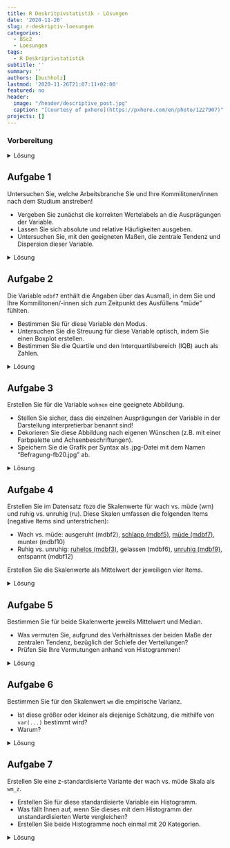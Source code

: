 ```yaml
---
title: R Deskritpivstatistik - Lösungen
date: '2020-11-26'
slug: r-deskriptiv-loesungen
categories:
  - BSc2
  - Loesungen
tags:
  - R Deskriprivstatistik
subtitle: ''
summary: ''
authors: [buchholz]
lastmod: '2020-11-26T21:07:11+02:00'
featured: no
header:
  image: "/header/descriptive_post.jpg"
  caption: "[Courtesy of pxhere](https://pxhere.com/en/photo/1227907)"
projects: []
---
```



### Vorbereitung

<details><summary>Lösung</summary>

Laden Sie zunächst den Datensatz `fb20` von der pandar-Website.

```r
fb20 <- read.table('https://pandar.netlify.app/post/fb20.csv', 
  header = TRUE,
  sep = ',',
  na.strings = '-99')
```

Die Bedeutung der einzelnen Variablen und ihre Antwortkategorien können Sie dem Dokument [Variablenübersicht.docx](/post/variablen.pdf) entnehmen.

Verschaffen Sie sich nun einen Überblick über den Datensatz:

```r
dim(fb20)
str(fb20)
```

Der Datensatz besteht aus `r nrow(fb20)` Zeilen (Beobachtungen) und `r ncol(fb20)` Spalten (=Variablen).

</details>



## Aufgabe 1

Untersuchen Sie, welche Arbeitsbranche Sie und Ihre Kommilitonen/innen nach dem Studium anstreben!  

* Vergeben Sie zunächst die korrekten Wertelabels an die Ausprägungen der Variable.  
* Lassen Sie sich absolute und relative Häufigkeiten ausgeben.  
* Untersuchen Sie, mit den geeigneten Maßen, die zentrale Tendenz und Dispersion dieser Variable.  


<details><summary>Lösung</summary>

**Faktor erstellen**

```r
fb20$ziel <- factor(fb20$ziel,
                        levels = 1:4,
                        labels = c("Wirtschaft", "Therapie", "Forschung", "Andere"))
levels(fb20$ziel)
```

**Absolute und relative Häufigkeiten anfordern**  

```r
table(fb20$ziel)              # absolut
prop.table(table(fb20$ziel))  # relativ
```

**Zentrale Tendenz und Dispersion für nominalskalierte Variablen: Modus, relativer Informationsgehalt**

```r
# Modus
which.max(table(fb20$ziel))
```

```r
#relativer Informationsgehalt
hj <- prop.table(table(fb20$ziel))  # hj erstellen
ln_hj <- log(hj)                    # Logarithmus bestimmen
summand <- ln_hj * hj               # Berechnung fuer jede Kategorie
summe <- sum(summand)               # Gesamtsumme
k <- length(hj)                     # Anzahl Kategorien bestimmen
relInf <- -1/log(k) * summe         # Relativer Informationsgehalt
relInf
```

Der Modus der Variable lautet 'Therapie' - die meisten Ihres Jahrgangs (*n* = `r max(table(fb20$ziel))` bzw. `r round(max(prop.table(table(fb20$ziel)))*100,2)`%) streben einen Job als Therapeut/-in an. Der relative Informationsgehalt der Variable beträgt `r round(relInf, 2)`.

</details>



## Aufgabe 2

Die Variable `mdbf7` enthält die Angaben über das Ausmaß, in dem Sie und Ihre Kommilitonen/-innen sich zum Zeitpunkt des Ausfüllens "müde" fühlten.  

* Bestimmen Sie für diese Variable den Modus.     
* Untersuchen Sie die Streuung für diese Variable optisch, indem Sie einen Boxplot erstellen.  
* Bestimmen Sie die Quartile und den Interquartilsbereich (IQB) auch als Zahlen.

<details><summary>Lösung</summary>

**Modus**

```r
which.max(table(fb20$mdbf7))
```

**Häufigkeiten**

```r
table(fb20$mdbf7)
prop.table(table(fb20$mdbf7))
```

Der Modus der Variable "mdbf7" ("müde") beträgt 3, d.h. die Antwortkategorie '3' wurde am häufigsten genannt (*n* = `r max(table(fb20$mdbf7))` bzw. `r round(max(prop.table(table(fb20$mdbf7)))*100,2)`%).

**Boxplot**

```r
boxplot(fb20$mdbf7)
```

**Quartile**

```r
quantile(fb20$mdbf7, c(.25,.5,.75), na.rm=T)
```

Der Median beträgt `r quantile(fb20$mdbf7, .5, na.rm=T)`. Das 1. und 3. Quartil betragen `r quantile(fb20$mdbf7, .25, na.rm=T)` bzw. `r quantile(fb20$mdbf7, .75, na.rm=T)`. Folglich beträgt der Interquartilsbereich (IQB) `r  quantile(fb20$mdbf7, .75, na.rm=T)-quantile(fb20$mdbf7, .25, na.rm=T)`.

</details>


## Aufgabe 3

Erstellen Sie für die Variable `wohnen` eine geeignete Abbildung.   

* Stellen Sie sicher, dass die einzelnen Ausprägungen der Variable in der Darstellung interpretierbar benannt sind!  
* Dekorieren Sie diese Abbildung nach eigenen Wünschen (z.B. mit einer Farbpalette und Achsenbeschriftungen).
* Speichern Sie die Grafik per Syntax als .jpg-Datei mit dem Namen "Befragung-fb20.jpg" ab.

<details><summary>Lösung</summary>

**Faktor erstellen**

```r
fb20$wohnen <- factor(fb20$wohnen, 
                      levels = 1:4, 
                      labels = c("WG", "bei Eltern", "allein", "sonstiges"))
```

**Default Darstellung und überarbeitete Grafik**

```r
par(mfrow=c(1,2))

# Default
barplot(table(fb20$wohnen))

# Überarbeitet
barplot(
  # wichtig: Funktion auf Häufigkeitstabelle, nicht die Variable selbst anwenden:
  table(fb20$wohnen),                               
  # aussagekräftiger Titel, inkl. Zeilenumbruch ("\n") 
  main = "Befragung Erstis im WS 20/21:\nAktuelle Wohnsituation", 
  # y-Achsen-Beschriftung:
  ylab = "Häufigkeit",
  # Farben aus einer Farbpalette:
  col = rainbow(10),
  # Platz zwischen Balken minimieren:
  space = 0.1,
  # graue Umrandungen der Balken:
  border = "grey2",
  # Unterscheidlich dichte Schattierungen (statt Füllung) für die vier Balken:
  density = c(50, 75, 25, 50),
  # Richtung, in dem die Schattierung in den vier Balken verläuft
  angle = c(-45, 0, 45, 90),
  # Schriftausrichtung der Achsen horizontal:
  las=2,
  #y-Achse erweitern, sodass mehr Platz zum Titel bleibt:
  ylim = c(0,60))
```

**Speichern (per Syntax)**

```r
jpeg("Befragung-fb20.jpg", width=20, height=10, units="cm", res=200)
barplot(
  table(fb20$wohnen),                               
  main = "Befragung Erstis im WS 20/21:\nAktuelle Wohnsituation", 
  ylab = "Häufigkeit",
  col = rainbow(10),
  space = 0.1,
  border = "grey2",
  density = c(50,75,25,50),
  angle = c(-45,0,45,90),
  las=2,
  ylim = c(0,60))
dev.off()
```

Im Arbeitsverzeichnis ist nun folgende Datei entstanden:  
![](Screenshot-Befragung-fb20.PNG)

</details>


## Aufgabe 4

Erstellen Sie im Datensatz `fb20` die Skalenwerte für wach vs. müde (wm) und ruhig vs. unruhig (ru). Diese Skalen umfassen die folgenden Items (negative Items sind unterstrichen):

* Wach vs. müde: ausgeruht (mdbf2), <span style="text-decoration: underline">schlapp (mdbf5)</span>, <span style="text-decoration: underline">müde (mdbf7)</span>, munter (mdbf10)
* Ruhig vs. unruhig: <span style="text-decoration: underline">ruhelos (mdbf3)</span>, gelassen (mdbf6), <span style="text-decoration: underline">unruhig (mdbf9)</span>, entspannt (mdbf12)

Erstellen Sie die Skalenwerte als Mittelwert der jeweiligen vier Items.

<details><summary>Lösung</summary>

**Für wach/müde Items** 

```r
# Rekodierung 
# Variante 1: lineare Transformation

fb20$mdbf5_r <- -1 * (fb20$mdbf5 - 6)
fb20$mdbf7_r <- -1 * (fb20$mdbf7 - 6)

# Skalenwert

wach <- fb20[, c('mdbf2', 'mdbf5_r', 'mdbf7_r', 'mdbf10')]
fb20$wm <- rowMeans(wach)
```

**Für ruhig/unruhig Items**

```r
# Rekodierung 
# Variante 2: logische Filter

fb20$mdbf3_r[fb20$mdbf3 == 1] <- 5
fb20$mdbf3_r[fb20$mdbf3 == 2] <- 4
fb20$mdbf3_r[fb20$mdbf3 == 3] <- 3
fb20$mdbf3_r[fb20$mdbf3 == 4] <- 2
fb20$mdbf3_r[fb20$mdbf3 == 5] <- 1

fb20$mdbf9_r[fb20$mdbf9 == 1] <- 5
fb20$mdbf9_r[fb20$mdbf9 == 2] <- 4
fb20$mdbf9_r[fb20$mdbf9 == 3] <- 3
fb20$mdbf9_r[fb20$mdbf9 == 4] <- 2
fb20$mdbf9_r[fb20$mdbf9 == 5] <- 1

# Skalenwert

ruhig <- fb20[, c('mdbf3_r', 'mdbf6', 'mdbf9_r', 'mdbf12')]
fb20$ru <- rowMeans(ruhig)
```

</details>


## Aufgabe 5

Bestimmen Sie für beide Skalenwerte jeweils Mittelwert und Median.

* Was vermuten Sie, aufgrund des Verhältnisses der beiden Maße der zentralen Tendenz, bezüglich der Schiefe der Verteilungen?
* Prüfen Sie Ihre Vermutungen anhand von Histogrammen!


<details><summary>Lösung</summary>

```r
# Für wach/müde
median(fb20$wm, na.rm = TRUE)
mean(fb20$wm, na.rm = TRUE)

# Für ruhig/unruhig
median(fb20$ru, na.rm = TRUE)
mean(fb20$ru, na.rm = TRUE)
```

In beiden Fällen ist der Median (geringfügig) größer als der Mittelwert, was auf eine (leicht) linkssteile bzw. rechtsschiefe Verteilung schließen lässt.

**Prüfen der Vermutungen anhand von Histogrammen!**

```r
# Histogramme (nebeneinander)
par(mfrow=c(1,2))
hist(fb20$wm)
hist(fb20$ru)
```

Beide Verteilungen sind tatsächlich (leicht) linkssteil bzw. rechtsschief.

</details>


## Aufgabe 6

Bestimmen Sie für den Skalenwert `wm` die empirische Varianz.

* Ist diese größer oder kleiner als diejenige Schätzung, die mithilfe von `var(...)` bestimmt wird?  
* Warum?  

<details><summary>Lösung</summary>

**Erinnerung:**

* Empirische Varianz: $s^2_{X} = \frac{\sum_{m=1}^n (x_m - \bar{x})^2}{n}$  
* Schätzer der Populationsvarianz: $\hat{\sigma}^2_{X} = \frac{\sum_{m=1}^n (x_m - \bar{x})^2}{n - 1}$  

Zur Berechnung der Varianz gemäß Formel benötigen wir $n$. Wir könnten mit `nrow(fb20)` die Länge des Datensatzes für `n` heranziehen. Dies ist jedoch nur dann sinnvoll, wenn auf der Variable `wm` keine fehlenden Werte vorhanden sind!

```r
sum(is.na(fb20$wm))
```

Hier gibt es tatäschlich keine fehlenden Werte, daher ist folgende Formel legitim:

```r
# empirische Varianz
# per Hand
sum((fb20$wm - mean(fb20$wm))^2) / nrow(fb20)

# durch Umrechnung 
var(fb20$wm) * (nrow(fb20)-1) / nrow(fb20)

# Populationsschätzer
var(fb20$wm)
```

Die empirische Varianz (`r round(var(fb20$wm)*(nrow(fb20)-1) / nrow(fb20), 3)`) ist kleiner als der Populationsschätzer (`r round(var(fb20$wm),3)`), weil durch `n`, beim Populationsschätzer jeodoch durch `(n-1)` geteilt wird.

</details>


## Aufgabe 7

Erstellen Sie eine z-standardisierte Variante der wach vs. müde Skala als `wm_z`.

* Erstellen Sie für diese standardisierte Variable ein Histogramm.
* Was fällt Ihnen auf, wenn Sie dieses mit dem Histogramm der unstandardisierten Werte vergleichen?
* Erstellen Sie beide Histogramme noch einmal mit 20 Kategorien.


<details><summary>Lösung</summary>

```r
par(mfrow=c(1,2))

# z-Standardisierung
fb20$wm_z <- scale(fb20$wm)

# Histogramme
hist(fb20$wm_z)
hist(fb20$wm)
```

Beim Vergleich der beiden Histogrammen fällt auf, dass sich - aufgrund der R-Voreinstellungen - das Erscheinungsbild fälschlicherweise unterscheidet - eigentlich sollte sich durch die z-Transformation nur Skalierung der x-Achsen-Variable verändern. Tatsächlich aber bestimmt R hier eine unterschiedliche Anzahl von Kategorien. Wir halten diese nun über das `breaks`-Argument konstant:

```r
# Histogramme mit jeweils 20 Kategorien
par(mfrow=c(1,2))
hist(fb20$wm_z, breaks = 20)
hist(fb20$wm, breaks = 20)
```

Die Verteilungen sehen nun tatächlich (fast) gleich aus. 

</details>
